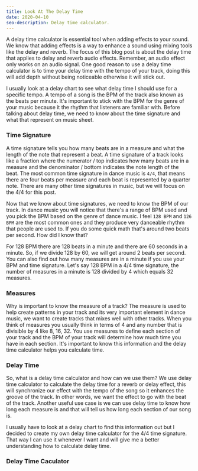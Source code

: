 ```yaml
---
title: Look At The Delay Time
date: 2020-04-10
seo-description: Delay time calculator.
---
```


A delay time calculator is essential tool when adding effects to your sound. We know that adding effects is a way to enhance a sound using mixing tools like the delay and reverb. The focus of this blog post is about the delay time that applies to delay and reverb audio effects. Remember, an audio effect only works on an audio signal. One good reason to use a delay time calculator is to time your delay time with the tempo of your track, doing this will add depth without being noticeable otherwise it will stick out.

I usually look at a delay chart to see what delay time I should use for a specific tempo. A tempo of a song is the BPM of the track also known as the beats per minute. It's important to stick with the BPM for the genre of your music because it the rhythm that listeners are familiar with. Before talking about delay time, we need to know about the time signature and what that represent on music sheet.

### Time Signature

A time signature tells you how many beats are in a measure and what the length of the note that represent a beat. A time signature of a track looks like a fraction where the numerator / top indicates how many beats are in a measure and the denominator / bottom indicates the note length of the beat. The most common time signature in dance music is `4/4`, that means there are four beats per measure and each beat is represented by a quarter note. There are many other time signatures in music, but we will focus on the 4/4 for this post.

Now that we know about time signatures, we need to know the BPM of our track. In dance music you will notice that there's a range of BPM used and you pick the BPM based on the genre of dance music. I feel `128 BPM` and `126 BPM` are the most common ones and they produce very danceable rhythm that people are used to. If you do some quick math that's around two beats per second. How did I know that?

For 128 BPM there are 128 beats in a minute and there are 60 seconds in a minute. So, if we divide 128 by 60, we will get around 2 beats per second. You can also find out how many measures are in a minute if you use your BPM and time signature. Let's say 128 BPM in a 4/4 time signature, the number of measures in a minute is 128 divided by 4 which equals 32 measures.

### Measures

Why is important to know the measure of a track? The measure is used to help create patterns in your track and its very important element in dance music, we want to create tracks that mixes well with other tracks. When you think of measures you usually think in terms of 4 and any number that is divisible by 4 like 8, 16, 32. You use measures to define each section of your track and the BPM of your track will determine how much time you have in each section. It's important to know this information and the delay time calculator helps you calculate time.

### Delay Time

So, what is a delay time calculator and how can we use them? We use delay time calculator to calculate the delay time for a reverb or delay effect, this will synchronize our effect with the tempo of the song so it enhances the groove of the track. In other words, we want the effect to go with the beat of the track. Another useful use case is we can use delay time to know how long each measure is and that will tell us how long each section of our song is.

I usually have to look at a delay chart to find this information out but I decided to create my own delay time calculator for the 4/4 time signature. That way I can use it whenever I want and will give me a better understanding how to calculate delay time.

### Delay Time Caculator

<DelayCalculator />
